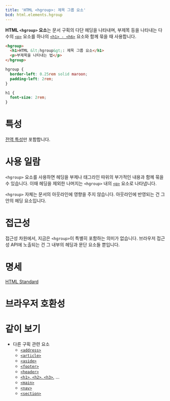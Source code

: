 ```yaml
---
title: 'HTML <hgroup>: 제목 그룹 요소'
bcd: html.elements.hgroup
---
```


**HTML `<hgroup>` 요소**는 문서 구획의 다단 헤딩을 나타내며, 부제목 등을 나타내는 다수의 [`<p>`](./p) 요소를 하나의 [`<h1> - <h6>`]('./Heading_Elements') 요소와 함께 묶을 때 사용합니다.

```html hidden name=demo
<hgroup>
  <h1>HTML &lt;hgroup&gt;: 제목 그룹 요소</h1>
  <p>부제목을 나타내는 법</p>
</hgroup>
```

```css hidden name=demo
hgroup {
  border-left: 0.25rem solid maroon;
  padding-left: 2rem;
}

h1 {
  font-size: 2rem;
}
```

<LiveExample height={180} lang="html" name="demo" />

# 특성

[전역 특성](/docs/Web/HTML/Global_attributes)만 포함합니다.

# 사용 일람

`<hgroup>` 요소를 사용하면 헤딩을 부제나 태그라인 따위의 부가적인 내용과 함께 묶을 수 있습니다. 이때 헤딩을 제외한 나머지는 `<hgroup>` 내의 [`<p>`](./p) 요소로 나타냅니다.

`<hgroup>` 자체는 문서의 아웃라인에 영향을 주지 않습니다. 아웃라인에 반영되는 건 그 안의 헤딩 요소입니다.

# 접근성

접근성 차원에서, 지금은 `<hgroup>`이 특별히 포함하는 의미가 없습니다. 브라우저 접근성 API에 노출되는 건 그 내부의 헤딩과 문단 요소들 뿐입니다.

# 명세

[HTML Standard](https://html.spec.whatwg.org/multipage/semantics.html#the-hgroup-element)

# 브라우저 호환성

<BrowserCompat data={props.bcd} />

# 같이 보기

- 다른 구획 관련 요소
  - [`<address>`](./address)
  - [`<article>`](./article)
  - [`<aside>`](./aside)
  - [`<footer>`](./footer)
  - [`<header>`](./header)
  - [`<h1>`, `<h2>`, `<h3>`](./Heading_Elements), ...
  - [`<main>`](./main)
  - [`<nav>`](./nav)
  - [`<section>`](./section)
